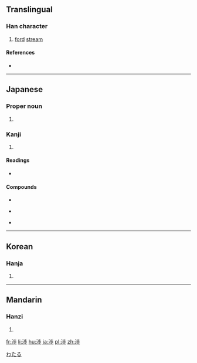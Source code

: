 {{also|涉}}
==Translingual==

===Han character===
{{Han char|rn=85|rad=水|as=08|sn=11|four=|canj=EYLH,XEYLH}}

# [[ford]] [[stream]]

====References====
* {{Han ref|kx=0633.371|dkj=17749|hdz=80023.200|uh=6E09|ud=28169}}

----

==Japanese==

===Proper noun===
{{ja-pos|proper|わたる}}

# {{given name|male|lang=ja|sort=わたる}}

===Kanji===
{{ja-kanji|grade=c|rs=水08}}

# {{defn|lang=ja|sort=水08}}

====Readings====
* {{ja-readings|goon=[[じょう]] (jō) {{non-joyo-reading}}, [[ちょう]] (chō) {{non-joyo-reading}}|kanon=[[しょう]] (shō), [[ちょう]] (chō) {{non-joyo-reading}}|kun=[[わたる]] (wataru), [[かかわる]] (kakawaru)}}

====Compounds====
{{top3}}
* {{l|ja|sc=Jpan|干渉|tr=かんしょう, kanshō}}
{{mid3}}
* {{l|ja|sc=Jpan|交渉|tr=こうしょう, kōshō}}
{{mid3}}
* {{l|ja|sc=Jpan|渉外|tr=しょうがい, shōgai}}
{{bottom}}

[[Category:Japanese male given names|わたる]]

----

==Korean==

===Hanja===
{{ko-hanja|hangeul=[[섭]]|eumhun=|rv=seop|mr=sŏp|y=sep}}

# {{defn|lang=ko|sort=水08}}

----

==Mandarin==

===Hanzi===
{{cmn-hanzi|pin=[[shè]] ([[she4]])|wg=she<sup>4</sup>}}

# {{defn|lang=cmn|sort=水08}}

[[fr:渉]]
[[li:渉]]
[[hu:渉]]
[[ja:渉]]
[[pl:渉]]
[[zh:渉]]